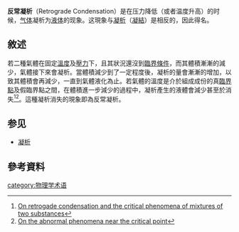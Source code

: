 {{orphan|time=2017-07-31T15:09:00+00:00}}
{{noteTA
|G1=Physics
}}
'''反常凝析'''（Retrograde Condensation）是在压力降低（或者温度升高）的时候，[[气体|气体]]凝析为[[液体|液体]]的现象。这現象与[[凝析|凝析]]（[[凝結|凝結]]）是相反的，因此得名。

==敘述==
若二種氣體在固定[[溫度|溫度]]及[[壓力|壓力]]下，且其狀況還沒到[[超臨界流體|臨界條件]]，而其體積漸漸的減少，氣體接下來會凝析。當體積減少到了一定程度後，凝析的量會漸漸的增加，以致其體積會再減少，一直到氣體液化為止。若氣體的溫度是介於組成成份的真[[臨界點|臨界點]]及假臨界點之間，在體積進一步減少的過程中，凝析產生的液體會減少甚至於消失<ref>[http://www.knaw.nl/waals/pdf/Com4_Kuenen2.pdf On retrogade condensation and the critical phenomena of mixtures of two substances]{{dead link|date=2017年12月 |bot=InternetArchiveBot |fix-attempted=yes }}</ref><ref>[http://www.knaw.nl/waals/pdf/Com8_Kuenen.pdf On the abnormal phenomena near the critical point]{{dead link|date=2017年12月 |bot=InternetArchiveBot |fix-attempted=yes }}</ref>。這種凝析消失的現象即為反常凝析。
==参见==
* [[凝析|凝析]]
==參考資料==
{{reflist}}
{{物理小作品}}
[[category:物理学术语|category:物理学术语]]